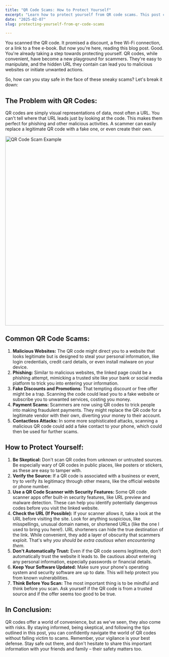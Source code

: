 ```yaml
---
title: "QR Code Scams: How to Protect Yourself"
excerpt: "Learn how to protect yourself from QR code scams. This post covers common scams, risks, and essential safety tips."
date: "2025-02-07"
slug: protecting-yourself-from-qr-code-scams

---
```


You scanned the QR code. It promised a discount, a free Wi-Fi connection, or a link to a free e-book. But now you're here, reading this blog post. Good. You're already taking a step towards protecting yourself. QR codes, while convenient, have become a new playground for scammers. They're easy to manipulate, and the hidden URL they contain can lead you to malicious websites or initiate unwanted actions.

So, how can you stay safe in the face of these sneaky scams? Let's break it down:

<h2 class="text-2xl font-semibold text-primary my-4">The Problem with QR Codes: </h2>

QR codes are simply visual representations of data, most often a URL. You can't tell where that URL leads just by looking at the code. This makes them perfect for phishing and other malicious activities. A scammer can easily replace a legitimate QR code with a fake one, or even create their own.

<div style={{ display: 'flex', justifyContent: 'center' }}>
  <img src="/blog-images/qr.png" className="m-4" alt="QR Code Scam Example" width="750" height="600" />
</div>

<h2 class="text-2xl font-semibold text-primary my-4">Common QR Code Scams: </h2>

1. **Malicious Websites:** The QR code might direct you to a website that looks legitimate but is designed to steal your personal information, like login credentials, credit card details, or even install malware on your device.
2. **Phishing:** Similar to malicious websites, the linked page could be a phishing attempt, mimicking a trusted site like your bank or social media platform to trick you into entering your information. <br/>
3. **Fake Discounts and Promotions:** That tempting discount or free offer might be a trap. Scanning the code could lead you to a fake website or subscribe you to unwanted services, costing you money.
4. **Payment Scams:** Scammers are now using QR codes to trick people into making fraudulent payments. They might replace the QR code for a legitimate vendor with their own, diverting your money to their account.
5. **Contactless Attacks:** In some more sophisticated attacks, scanning a malicious QR code could add a fake contact to your phone, which could then be used for further scams.

<h2 class="text-2xl font-semibold text-primary my-4">How to Protect Yourself: </h2>

1. **Be Skeptical:** Don't scan QR codes from unknown or untrusted sources. Be especially wary of QR codes in public places, like posters or stickers, as these are easy to tamper with.
2. **Verify the Source:** If a QR code is associated with a business or event, try to verify its legitimacy through other means, like the official website or phone number.
3. **Use a QR Code Scanner with Security Features:** Some QR code scanner apps offer built-in security features, like URL preview and malware detection. These can help you identify potentially dangerous codes before you visit the linked website.
4. **Check the URL (If Possible):** If your scanner allows it, take a look at the URL before visiting the site. Look for anything suspicious, like misspellings, unusual domain names, or shortened URLs (like the one I used to bring you here!). URL shorteners can hide the true destination of the link. While convenient, they add a layer of obscurity that scammers exploit. That's why *you should be extra cautious when encountering them*.
5. **Don't Automatically Trust:** Even if the QR code seems legitimate, don't automatically trust the website it leads to. Be cautious about entering any personal information, especially passwords or financial details.
6. **Keep Your Software Updated:** Make sure your phone's operating system and security software are up to date. This will help protect you from known vulnerabilities.
7. **Think Before You Scan:** The most important thing is to be mindful and think before you scan. Ask yourself if the QR code is from a trusted source and if the offer seems too good to be true.

<h2 class="text-2xl font-semibold text-primary my-4">In Conclusion:</h2>

QR codes offer a world of convenience, but as we've seen, they also come with risks. By staying informed, being skeptical, and following the tips outlined in this post, you can confidently navigate the world of QR codes without falling victim to scams. Remember, your vigilance is your best defense. Stay safe out there, and don't hesitate to share this important information with your friends and family – their safety matters too.